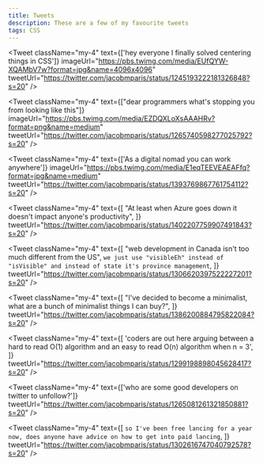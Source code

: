 ```yaml
---
title: Tweets
description: These are a few of my favourite tweets
tags: CSS
---
```


<Tweet
  className="my-4"
  text={['hey everyone I finally solved centering things in CSS']}
  imageUrl="https://pbs.twimg.com/media/EUfQYW-XQAMbV7w?format=jpg&name=4096x4096"
  tweetUrl="https://twitter.com/jacobmparis/status/1245193222181326848?s=20"
/>

<Tweet
  className="my-4"
  text={["dear programmers what's stopping you from looking like this"]}
  imageUrl="https://pbs.twimg.com/media/EZDQXLoXsAAAHRv?format=png&name=medium"
  tweetUrl="https://twitter.com/jacobmparis/status/1265740598277025792?s=20"
/>

<Tweet
  className="my-4"
  text={['As a digital nomad you can work anywhere']}
  imageUrl="https://pbs.twimg.com/media/E1eqTEEVEAEAFfq?format=jpg&name=medium"
  tweetUrl="https://twitter.com/jacobmparis/status/1393769867761754112?s=20"
/>

<Tweet
  className="my-4"
  text={[
    "At least when Azure goes down it doesn't impact anyone's productivity",
  ]}
  tweetUrl="https://twitter.com/jacobmparis/status/1402207759907491843?s=20"
/>

<Tweet
  className="my-4"
  text={[
    "web development in Canada isn't too much different from the US",
    `we just use "visibleEh" instead of "isVisible" and instead of state it's province management`,
  ]}
  tweetUrl="https://twitter.com/jacobmparis/status/1306620397522227201?s=20"
/>

<Tweet
  className="my-4"
  text={[
    "I've decided to become a minimalist, what are a bunch of minimalist things I can buy?",
  ]}
  tweetUrl="https://twitter.com/jacobmparis/status/1386200884795822084?s=20"
/>

<Tweet
  className="my-4"
  text={[
    'coders are out here arguing between a hard to read O(1) algorithm and an easy to read O(n) algorithm when n = 3',
  ]}
  tweetUrl="https://twitter.com/jacobmparis/status/1299198898045628417?s=20"
/>

<Tweet
  className="my-4"
  text={['who are some good developers on twitter to unfollow?']}
  tweetUrl="https://twitter.com/jacobmparis/status/1265081261321850881?s=20"
/>

<Tweet
  className="my-4"
  text={[
    `so I've been free lancing for a year now, does anyone have advice on how to get into paid lancing`,
  ]}
  tweetUrl="https://twitter.com/jacobmparis/status/1302616747040792578?s=20"
/>
